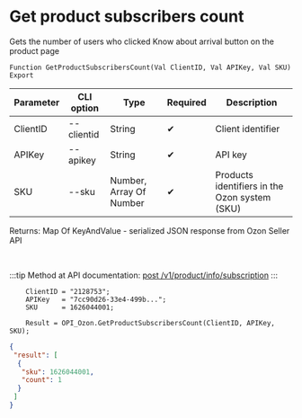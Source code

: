 ﻿---
sidebar_position: 16
---


# Get product subscribers count
 Gets the number of users who clicked Know about arrival button on the product page



`Function GetProductSubscribersCount(Val ClientID, Val APIKey, Val SKU) Export`

  | Parameter | CLI option | Type | Required | Description |
  |-|-|-|-|-|
  | ClientID | --clientid | String | &#x2714; | Client identifier |
  | APIKey | --apikey | String | &#x2714; | API key |
  | SKU | --sku | Number, Array Of Number | &#x2714; | Products identifiers in the Ozon system (SKU) |

  
  Returns:  Map Of KeyAndValue - serialized JSON response from Ozon Seller API

<br/>

:::tip
Method at API documentation: [post /v1/product/info/subscription](https://docs.ozon.ru/api/seller/#operation/ProductAPI_GetProductInfoSubscription)
:::
<br/>


```bsl title="Code example"
    ClientID = "2128753";
    APIKey   = "7cc90d26-33e4-499b...";
    SKU      = 1626044001;

    Result = OPI_Ozon.GetProductSubscribersCount(ClientID, APIKey, SKU);
```
 



```json title="Result"
{
 "result": [
  {
   "sku": 1626044001,
   "count": 1
  }
 ]
}
```
